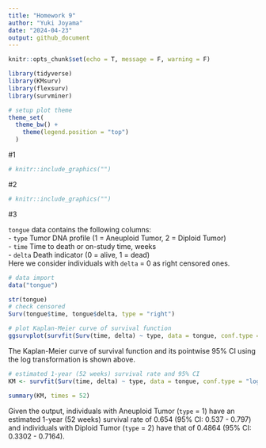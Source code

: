 ```yaml
---
title: "Homework 9"
author: "Yuki Joyama"
date: "2024-04-23"
output: github_document
---
```


```r
knitr::opts_chunk$set(echo = T, message = F, warning = F)

library(tidyverse)
library(KMsurv)
library(flexsurv)
library(survminer)

# setup plot theme
theme_set(
  theme_bw() +
    theme(legend.position = "top")
  )
```

#1
```r
# knitr::include_graphics("")
```

#2
```r
# knitr::include_graphics("")
```

#3

`tongue` data contains the following columns:  
- `type` Tumor DNA profile (1 = Aneuploid Tumor, 2 = Diploid Tumor)  
- `time` Time to death or on-study time, weeks  
- `delta` Death indicator (0 = alive, 1 = dead)  
Here we consider individuals with `delta` = 0 as right censored ones.  

```r
# data import
data("tongue")

str(tongue)
# check censored 
Surv(tongue$time, tongue$delta, type = "right")

# plot Kaplan-Meier curve of survival function 
ggsurvplot(survfit(Surv(time, delta) ~ type, data = tongue, conf.type = "log"), conf.int = TRUE, xlab = "Weeks") # CI using the log transformation
```

The Kaplan-Meier curve of survival function and its pointwise 95% CI using the log transformation is shown above.

```r
# estimated 1-year (52 weeks) survival rate and 95% CI
KM <- survfit(Surv(time, delta) ~ type, data = tongue, conf.type = "log")

summary(KM, times = 52)
```

Given the output, individuals with Aneuploid Tumor (`type` = 1) have an estimated 1-year (52 weeks) survival rate of 0.654 (95% CI: 0.537 - 0.797) and individuals with Diploid Tumor (`type` = 2) have that of 0.4864 (95% CI: 0.3302 - 0.7164).  

